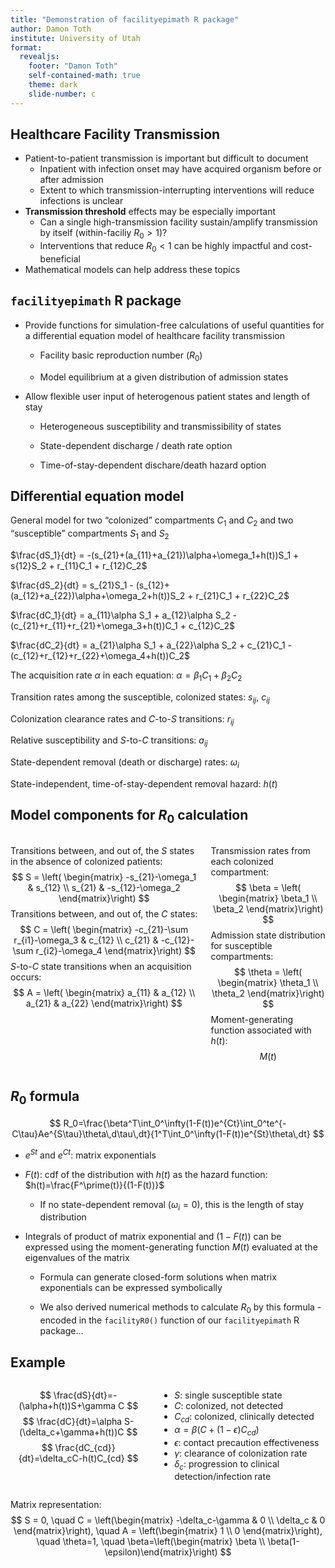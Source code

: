 ```yaml
---
title: "Demonstration of facilityepimath R package"
author: Damon Toth
institute: University of Utah
format:
  revealjs:
    footer: "Damon Toth"
    self-contained-math: true
    theme: dark
    slide-number: c
---
```


## Healthcare Facility Transmission {.smaller}

-   Patient-to-patient transmission is important but difficult to document
    -   Inpatient with infection onset may have acquired organism before or after admission
    -   Extent to which transmission-interrupting interventions will reduce infections is unclear
-   **Transmission threshold** effects may be especially important
    -   Can a single high-transmission facility sustain/amplify transmission by itself (within-faciliy $R_0>1$)?
    -   Interventions that reduce $R_0<1$ can be highly impactful and cost-beneficial
-   Mathematical models can help address these topics

## `facilityepimath` R package {.smaller}

-   Provide functions for simulation-free calculations of useful quantities for a differential equation model of healthcare facility transmission

    -   Facility basic reproduction number ($R_0$)

    -   Model equilibrium at a given distribution of admission states

-   Allow flexible user input of heterogenous patient states and length of stay

    -   Heterogeneous susceptibility and transmissibility of states

    -   State-dependent discharge / death rate option

    -   Time-of-stay-dependent dischare/death hazard option

## Differential equation model {.smaller}

General model for two "colonized" compartments $C_1$ and $C_2$ and two "susceptible" compartments $S_1$ and $S_2$

$\frac{dS_1}{dt} = -(s_{21}+(a_{11}+a_{21})\alpha+\omega_1+h(t))S_1 + s{12}S_2 + r_{11}C_1 + r_{12}C_2$

$\frac{dS_2}{dt} = s_{21}S_1 - (s_{12}+(a_{12}+a_{22})\alpha+\omega_2+h(t))S_2 + r_{21}C_1 + r_{22}C_2$

$\frac{dC_1}{dt} = a_{11}\alpha S_1 + a_{12}\alpha S_2 - (c_{21}+r_{11}+r_{21}+\omega_3+h(t))C_1 + c_{12}C_2$

$\frac{dC_2}{dt} = a_{21}\alpha S_1 + a_{22}\alpha S_2 + c_{21}C_1 - (c_{12}+r_{12}+r_{22}+\omega_4+h(t))C_2$

The acquisition rate $\alpha$ in each equation: $\alpha = \beta_1 C_1 + \beta_2 C_2$

Transition rates among the susceptible, colonized states: $s_{ij}$, $c_{ij}$

Colonization clearance rates and $C$-to-$S$ transitions: $r_{ij}$

Relative susceptibility and $S$-to-$C$ transitions: $a_{ij}$

State-dependent removal (death or discharge) rates: $\omega_i$

State-independent, time-of-stay-dependent removal hazard: $h(t)$

## Model components for $R_0$ calculation {.smaller}

::::: columns
::: {.column width="62%"}
Transitions between, and out of, the $S$ states in the absence of colonized patients: $$
S = \left(
\begin{matrix}
    -s_{21}-\omega_1 & s_{12} \\
    s_{21} & -s_{12}-\omega_2
\end{matrix}\right)
$$ Transitions between, and out of, the $C$ states: $$
C = \left(
\begin{matrix}
    -c_{21}-\sum r_{i1}-\omega_3 & c_{12} \\
    c_{21} & -c_{12}-\sum r_{i2}-\omega_4
\end{matrix}\right)
$$ $S$-to-$C$ state transitions when an acquisition occurs: $$
A = \left(
\begin{matrix}
    a_{11} & a_{12} \\
    a_{21} & a_{22}
\end{matrix}\right)
$$
:::

::: {.column width="38%"}
Transmission rates from each colonized compartment: $$
\beta = \left(
\begin{matrix}
    \beta_1 \\
    \beta_2
\end{matrix}\right)
$$ Admission state distribution for susceptible compartments: $$
\theta = \left(
\begin{matrix}
    \theta_1 \\
    \theta_2
\end{matrix}\right)
$$ Moment-generating function associated with $h(t)$: $$ M(t) $$
:::
:::::

## $R_0$ formula {.smaller}

$$
R_0=\frac{\beta^T\int_0^\infty(1-F(t))e^{Ct}\int_0^te^{-C\tau}Ae^{S\tau}\theta\,d\tau\,dt}{1^T\int_0^\infty(1-F(t))e^{St}\theta\,dt}
$$

-   $e^{St}$ and $e^{Ct}$: matrix exponentials

-   $F(t)$: cdf of the distribution with $h(t)$ as the hazard function: $h(t)=\frac{F^\prime(t)}{(1-F(t))}$

    -   If no state-dependent removal ($\omega_i=0$), this is the length of stay distribution

-   Integrals of product of matrix exponential and $(1-F(t))$ can be expressed using the moment-generating function $M(t)$ evaluated at the eigenvalues of the matrix

    -   Formula can generate closed-form solutions when matrix exponentials can be expressed symbolically

    -   We also derived numerical methods to calculate $R_0$ by this formula - encoded in the `facilityR0()` function of our `facilityepimath` R package...

## Example {.smaller}

::::: columns
::: {.column width="45%"}
$$
\frac{dS}{dt}=-(\alpha+h(t))S+\gamma C
$$ $$
\frac{dC}{dt}=\alpha S-(\delta_c+\gamma+h(t))C
$$$$
\frac{dC_{cd}}{dt}=\delta_cC-h(t)C_{cd}
$$
:::

::: {.column width="55%"}
-   $S$: single susceptible state
-   $C$: colonized, not detected
-   $C_{cd}$: colonized, clinically detected
-   $\alpha=\beta(C+(1-\epsilon)C_{cd})$
-   $\epsilon$: contact precaution effectiveness
-   $\gamma$: clearance of colonization rate
-   $\delta_c$: progression to clinical detection/infection rate
:::
:::::
Matrix representation:
$$
S = 0, \quad
C = \left(\begin{matrix} -\delta_c-\gamma & 0 \\ \delta_c & 0 \end{matrix}\right), \quad
A = \left(\begin{matrix} 1 \\ 0 \end{matrix}\right), \quad
\theta=1, \quad
\beta=\left(\begin{matrix} \beta \\ \beta(1-\epsilon)\end{matrix}\right)
$$
